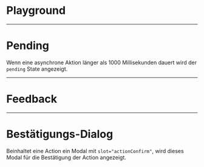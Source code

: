 # Playground

<LiveCodeEditor />

---

# Pending

Wenn eine asynchrone Aktion länger als 1000 Millisekunden dauert wird der
`pending` State angezeigt.

<LiveCodeEditor example="longAction" editorCollapsed />

---

# Feedback

<LiveCodeEditor example="feedback" editorCollapsed />

---

# Bestätigungs-Dialog

Beinhaltet eine Action ein Modal mit `slot="actionConfirm"`, wird dieses Modal
für die Bestätigung der Action angezeigt.

<LiveCodeEditor example="confirmation" editorCollapsed />

